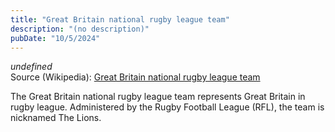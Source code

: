 ```yaml
---
title: "Great Britain national rugby league team"
description: "(no description)"
pubDate: "10/5/2024"
---
```


*undefined*  
Source (Wikipedia): [Great Britain national rugby league team][1]

The Great Britain national rugby league team represents Great Britain in rugby league. Administered by the Rugby Football League (RFL), the team is nicknamed The Lions.

[1]: https://en.wikipedia.org/wiki/Great_Britain_national_rugby_league_team
